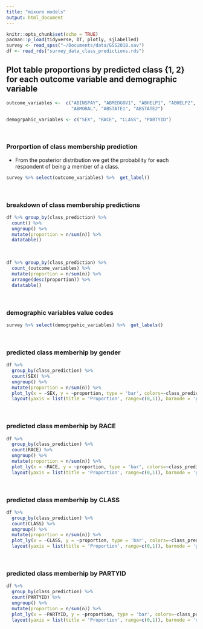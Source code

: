 ```yaml
---
title: "mixure models"
output: html_document
---
```


```r
knitr::opts_chunk$set(echo = TRUE)
pacman::p_load(tidyverse, DT, plotly, sjlabelled)
survey <- read_spss("~/Documents/data/GSS2018.sav")
df <- read_rds("survey_data_class_predictions.rds")
```


## Plot table proportions by predicted class {1, 2} for each outcome variable and demographic variable

```r

outcome_variables <-  c("ABINSPAY", "ABMEDGOV1", "ABHELP1", "ABHELP2", "ABHELP3", "ABHELP4", 
                        "ABMORAL", "ABSTATE1", "ABSTATE2")

demogrpahic_variables <- c("SEX", "RACE", "CLASS", "PARTYID")

```

<br>

### Prorportion of class membership prediction
- From the posterior distribution we get the probability for each respondent of being a member of a class. 
```r
survey %>% select(outcome_variables) %>%  get_label() 
```

<br>

### breakdown of class membership predictions
```r
df %>% group_by(class_prediction) %>%  
  count() %>%  
  ungroup() %>% 
  mutate(proportion = n/sum(n)) %>% 
  datatable()
```


<br>

```r
df %>% group_by(class_prediction) %>%  
  count_(outcome_variables) %>%  
  mutate(proportion = n/sum(n)) %>% 
  arrange(desc(proportion)) %>%  
  datatable()
```


<br>

### demographic variables value codes
```r
survey %>% select(demogrpahic_variables) %>%  get_labels() 
```

<br>

### predicted class memberhip by gender
```r
df %>% 
  group_by(class_prediction) %>% 
  count(SEX) %>% 
  ungroup() %>% 
  mutate(proportion = n/sum(n)) %>% 
  plot_ly(x = ~SEX, y = ~proportion, type = 'bar', colors=~class_prediction, name = ~class_prediction) %>% 
  layout(yaxis = list(title = 'Proportion', range=c(0,1)), barmode = 'group')

```


<br>

### predicted class memberhip by RACE
```r
df %>% 
  group_by(class_prediction) %>% 
  count(RACE) %>% 
  ungroup() %>% 
  mutate(proportion = n/sum(n)) %>% 
  plot_ly(x = ~RACE, y = ~proportion, type = 'bar', colors=~class_prediction, name = ~class_prediction) %>% 
  layout(yaxis = list(title = 'Proportion', range=c(0,1)), barmode = 'group')

```


<br>

### predicted class memberhip by CLASS
```r
df %>% 
  group_by(class_prediction) %>% 
  count(CLASS) %>% 
  ungroup() %>% 
  mutate(proportion = n/sum(n)) %>% 
  plot_ly(x = ~CLASS, y = ~proportion, type = 'bar', colors=~class_prediction, name = ~class_prediction) %>% 
  layout(yaxis = list(title = 'Proportion', range=c(0,1)), barmode = 'group')

```


<br>

### predicted class memberhip by PARTYID
```r
df %>% 
  group_by(class_prediction) %>% 
  count(PARTYID) %>% 
  ungroup() %>% 
  mutate(proportion = n/sum(n)) %>% 
  plot_ly(x = ~PARTYID, y = ~proportion, type = 'bar', colors=~class_prediction, name = ~class_prediction) %>% 
  layout(yaxis = list(title = 'Proportion', range=c(0,1)), barmode = 'stack')

```


